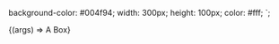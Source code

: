
<Meta title="Primitives/Box" component={Box} />

  background-color: #004f94;
  width: 300px;
  height: 100px;
  color: #fff;
`;

<Canvas>
  <Story name="Default">
    {(args) => <StyledBox {...args}>A Box</StyledBox>}
  </Story>
</Canvas>

<ArgsTable story="Default" />
